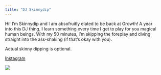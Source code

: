 ```yaml
---
title: "DJ Skinnydip"
---
```


Hi! I'm Skinnydip and I am absofruitly elated to be back at Growth! A year into this DJ thing, I learn something every time I get to play for you magical human beings. With my 50 minutes, I'm skipping the foreplay and diving straight into the ass-shaking (if that's okay with you).

Actual skinny dipping is optional.

[Instagram](https://www.instagram.com/toricarney)

![](images/skinnydip.jpg)
